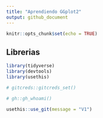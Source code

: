 ```yaml
---
title: "Aprendiendo GGplot2"
output: github_document
---
```


```r
knitr::opts_chunk$set(echo = TRUE)
```
## Librerias

```r
library(tidyverse)
library(devtools)
library(usethis)
```


```r
# gitcreds::gitcreds_set()
```

```r
# gh::gh_whoami()
```

```r
usethis::use_git(message = "V1")
```

